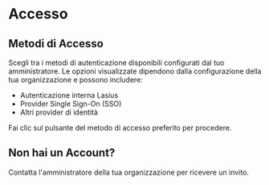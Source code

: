 # Accesso

## Metodi di Accesso

Scegli tra i metodi di autenticazione disponibili configurati dal tuo amministratore. Le opzioni visualizzate dipendono dalla configurazione della tua organizzazione e possono includere:

- Autenticazione interna Lasius
- Provider Single Sign-On (SSO)
- Altri provider di identità

Fai clic sul pulsante del metodo di accesso preferito per procedere.

## Non hai un Account?

Contatta l'amministratore della tua organizzazione per ricevere un invito.
